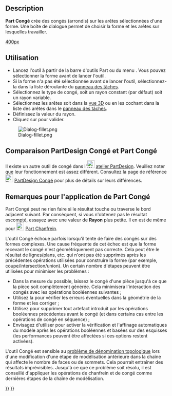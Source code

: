 <languages/>

{{Docnav/fr
|[[Part_Scale/fr|Échelle]]
|[[Part_Chamfer/fr|Chanfrein]]
|[[Part_Workbench/fr|Atelier Part]]
|IconL=Part_Scale.svg
|IconR=Part_Chamfer.svg
|IconC=Workbench_Part.svg
}}

{{GuiCommand/fr
|Name=Part_Fillet
|Name/fr=Part Congé
|MenuLocation=Part → Créer un congé...
|Workbenches=[[Part_Workbench/fr|Part]]
|SeeAlso=[[Part_Chamfer/fr|Part Chanfrein]]
}}

== Description ==

'''Part Congé''' crée des congés (arrondis) sur les arêtes sélectionnées d'une forme. Une boîte de dialogue permet de choisir la forme et les arêtes sur lesquelles travailler.

[[image:Part_fillet_plate.PNG|400px]]
{{Caption|Plate with filleted corners}}

<span id="Usage"></span>
== Utilisation ==

* Lancez l'outil à partir de la barre d'outils Part ou du menu {{MenuCommand|Part → Créer un congé...}}. Vous pouvez sélectionner la forme avant de lancer l'outil.
* Si la forme n'a pas été sélectionnée avant de lancer l'outil, sélectionnez-la dans la liste déroulante du [[Task_panel/fr|panneau des tâches]].
* Sélectionnez le type de congé, soit un rayon constant (par défaut) soit un rayon variable.
* Sélectionnez les arêtes soit dans la [[3D_view/fr|vue 3D]] ou en les cochant dans la liste des arêtes dans le [[Task_panel/fr|panneau des tâches]].
* Définissez la valeur du rayon.
* Cliquez sur {{Button|OK}} pour valider.

[[Image:Dialog-fillet.png]]

<span id="Part_Fillet_VS._PartDesign_Fillet"></span>
== Comparaison PartDesign Congé et Part Congé ==

Il existe un autre outil de congé dans l'[[Image:Workbench_PartDesign.svg|24px|link=PartDesign_Workbench/fr]] [[PartDesign_Workbench/fr|atelier PartDesign]]. Veuillez noter que leur fonctionnement est assez différent. Consultez la page de référence [[Image:PartDesign_Fillet.svg|24px|link=PartDesign_Fillet/fr]] [[PartDesign_Fillet/fr|PartDesign Congé]] pour plus de détails sur leurs différences.

<span id="Notes_on_application_of_Part_Fillet"></span>
== Remarques pour l'application de Part Congé ==

Part Congé peut ne rien faire si le résultat touche ou traverse le bord adjacent suivant. Par conséquent, si vous n'obtenez pas le résultat escompté, essayez avec une valeur de '''Rayon''' plus petite. Il en est de même pour [[Image:Part_Chamfer.svg|24px]] [[Part_Chamfer/fr|Part Chanfrein]].

L'outil Congé échoue parfois lorsqu'il tente de faire des congés sur des formes complexes. Une cause fréquente de cet échec est que la forme recevant le congé n'est géométriquement pas correcte. Cela peut être le résultat de lignes/plans, etc. qui n'ont pas été supprimés après les précédentes opérations utilisées pour construire la forme (par exemple, coupe/intersection/union). Un certain nombre d'étapes peuvent être utilisées pour minimiser les problèmes :
* Dans la mesure du possible, laissez le congé d'une pièce jusqu'à ce que la pièce soit complètement générée. Cela minimisera l'interaction des congés avec les opérations booléennes suivantes ;
* Utilisez la {{MenuCommand|Part → Vérifier la géométrie}} pour vérifier les erreurs éventuelles dans la géométrie de la forme et les corriger ;
* Utilisez {{MenuCommand|Part → Créer une copie → Affiner la forme}} pour supprimer tout artefact introduit par les opérations booléennes précédentes avant le congé (et dans certains cas entre les opérations de congé en séquence) ;
* Envisagez d'utiliser {{MenuCommand|Édition → Préférences → PartDesign}} pour activer la vérification et l'affinage automatiques du modèle après les opérations booléennes et basées sur des esquisses (les performances peuvent être affectées si ces options restent activées). 

L'outil Congé est sensible au [[Topological_naming_problem/fr|problème de dénomination topologique]] lors d'une modification d'une étape de modélisation antérieure dans la chaîne qui affecte le nombre de faces ou de sommets. Cela pourrait entraîner des résultats imprévisibles. Jusqu'à ce que ce problème soit résolu, il est conseillé d'appliquer les opérations de chanfrein et de congé comme dernières étapes de la chaîne de modélisation.


{{Docnav/fr
|[[Part_Scale/fr|Échelle]]
|[[Part_Chamfer/fr|Chanfrein]]
|[[Part_Workbench/fr|Atelier Part]]
|IconL=Part_Scale.svg
|IconR=Part_Chamfer.svg
|IconC=Workbench_Part.svg
}}

{{Part_Tools_navi{{#translation:}}}}
{{Userdocnavi{{#translation:}}}}